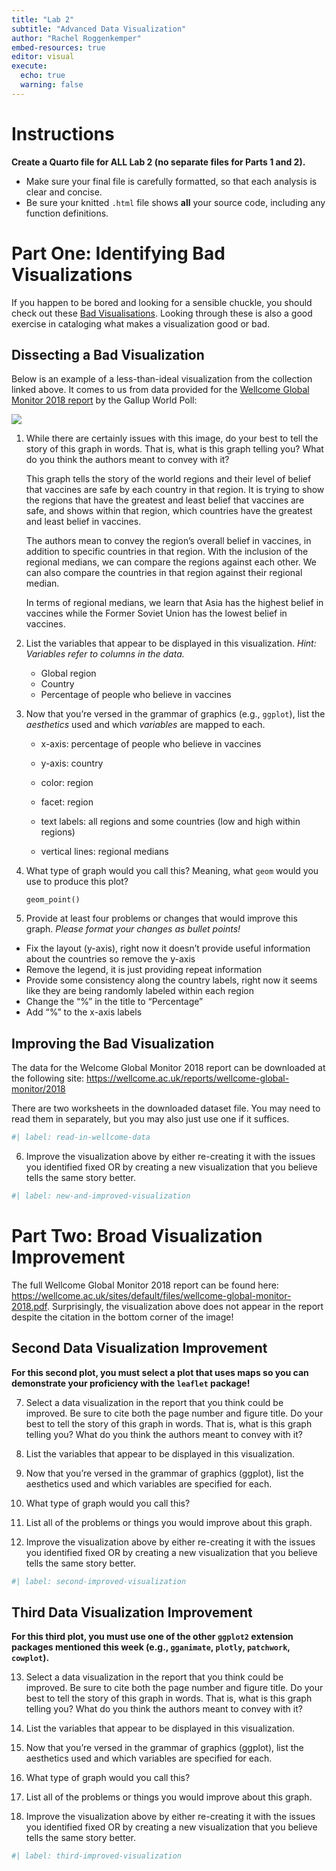 ```yaml
---
title: "Lab 2"
subtitle: "Advanced Data Visualization"
author: "Rachel Roggenkemper"
embed-resources: true
editor: visual
execute: 
  echo: true
  warning: false
---
```


# Instructions

**Create a Quarto file for ALL Lab 2 (no separate files for Parts 1 and 2).**

-   Make sure your final file is carefully formatted, so that each analysis is clear and concise.
-   Be sure your knitted `.html` file shows **all** your source code, including any function definitions.

# Part One: Identifying Bad Visualizations

If you happen to be bored and looking for a sensible chuckle, you should check out these [Bad Visualisations](https://badvisualisations.tumblr.com/). Looking through these is also a good exercise in cataloging what makes a visualization good or bad.

## Dissecting a Bad Visualization

Below is an example of a less-than-ideal visualization from the collection linked above. It comes to us from data provided for the [Wellcome Global Monitor 2018 report](https://wellcome.ac.uk/reports/wellcome-global-monitor/2018) by the Gallup World Poll:

![](image/bad-wellcome-graph.jpg)

1.  While there are certainly issues with this image, do your best to tell the story of this graph in words. That is, what is this graph telling you? What do you think the authors meant to convey with it?

    This graph tells the story of the world regions and their level of belief that vaccines are safe by each country in that region. It is trying to show the regions that have the greatest and least belief that vaccines are safe, and shows within that region, which countries have the greatest and least belief in vaccines.

    The authors mean to convey the region's overall belief in vaccines, in addition to specific countries in that region. With the inclusion of the regional medians, we can compare the regions against each other. We can also compare the countries in that region against their regional median.

    In terms of regional medians, we learn that Asia has the highest belief in vaccines while the Former Soviet Union has the lowest belief in vaccines.

2.  List the variables that appear to be displayed in this visualization. *Hint: Variables refer to columns in the data.*

    -   Global region
    -   Country
    -   Percentage of people who believe in vaccines

3.  Now that you're versed in the grammar of graphics (e.g., `ggplot`), list the *aesthetics* used and which *variables* are mapped to each.

    -   x-axis: percentage of people who believe in vaccines

    -   y-axis: country

    -   color: region

    -   facet: region

    -   text labels: all regions and some countries (low and high within regions)

    -   vertical lines: regional medians

4.  What type of graph would you call this? Meaning, what `geom` would you use to produce this plot?

    `geom_point()`

5.  Provide at least four problems or changes that would improve this graph. *Please format your changes as bullet points!*

-   Fix the layout (y-axis), right now it doesn't provide useful information about the countries so remove the y-axis
-   Remove the legend, it is just providing repeat information
-   Provide some consistency along the country labels, right now it seems like they are being randomly labeled within each region
-   Change the "%" in the title to "Percentage"
-   Add "%" to the x-axis labels

## Improving the Bad Visualization

The data for the Welcome Global Monitor 2018 report can be downloaded at the following site: [https://wellcome.ac.uk/reports/wellcome-global-monitor/2018](https://wellcome.org/sites/default/files/wgm2018-dataset-crosstabs-all-countries.xlsx)

<!-- at the "Dataset and crosstabs for all countries" link on the right side of the page-->

There are two worksheets in the downloaded dataset file. You may need to read them in separately, but you may also just use one if it suffices.

```r
#| label: read-in-wellcome-data


```

6.  Improve the visualization above by either re-creating it with the issues you identified fixed OR by creating a new visualization that you believe tells the same story better.

```r
#| label: new-and-improved-visualization


```

# Part Two: Broad Visualization Improvement

The full Wellcome Global Monitor 2018 report can be found here: <https://wellcome.ac.uk/sites/default/files/wellcome-global-monitor-2018.pdf>. Surprisingly, the visualization above does not appear in the report despite the citation in the bottom corner of the image!

## Second Data Visualization Improvement

**For this second plot, you must select a plot that uses maps so you can demonstrate your proficiency with the `leaflet` package!**

7.  Select a data visualization in the report that you think could be improved. Be sure to cite both the page number and figure title. Do your best to tell the story of this graph in words. That is, what is this graph telling you? What do you think the authors meant to convey with it?

8.  List the variables that appear to be displayed in this visualization.

9.  Now that you're versed in the grammar of graphics (ggplot), list the aesthetics used and which variables are specified for each.

10. What type of graph would you call this?

11. List all of the problems or things you would improve about this graph.

12. Improve the visualization above by either re-creating it with the issues you identified fixed OR by creating a new visualization that you believe tells the same story better.

```r
#| label: second-improved-visualization


```

## Third Data Visualization Improvement

**For this third plot, you must use one of the other `ggplot2` extension packages mentioned this week (e.g., `gganimate`, `plotly`, `patchwork`, `cowplot`).**

13. Select a data visualization in the report that you think could be improved. Be sure to cite both the page number and figure title. Do your best to tell the story of this graph in words. That is, what is this graph telling you? What do you think the authors meant to convey with it?

14. List the variables that appear to be displayed in this visualization.

15. Now that you're versed in the grammar of graphics (ggplot), list the aesthetics used and which variables are specified for each.

16. What type of graph would you call this?

17. List all of the problems or things you would improve about this graph.

18. Improve the visualization above by either re-creating it with the issues you identified fixed OR by creating a new visualization that you believe tells the same story better.

```r
#| label: third-improved-visualization


```
